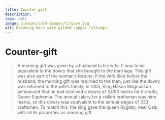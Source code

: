 ```yaml
---
title: Counter-gift
description: ''
tags: null
image: /images/card-images/tilgave.jpg
alt: Drinking horn with gilded copper fittings.
---
```



# Counter-gift

<Blockquote 
    quote='“If he loses her, her heirs are to receive her dowry, but the counter-gift is forfeited.”'
    footer='List of Inheritance, chapter 3' />


<Container stil="initial side">
    A morning gift was given by a husband to his wife. It was to be equivalent to the dowry that she brought to the marriage. This gift was also part of the woman’s fortune. If the wife died before the husband, the morning gift was returned to the man, just like the dowry was returned to the wife’s family. In 1305, King Håkon Magnusson announced that he had received a dowry of 3,000 marks for his wife, Queen Euphemia. The annual salary for a skilled craftsman was nine marks, so this dowry was equivalent to the annual wages of 333 craftsmen. To match this, the king gave the queen Bygdøy, near Oslo, with all its properties as morning gift.
</Container>

<Figure
    image="/images/arvetall/Kalkmalerioerslev.jpg"
    title="A 14th century mural painting with a scene of dancing from the church at Ørslev in Denmark."
    alt="Mural painting with a scene of dancing."
>
</Figure>
